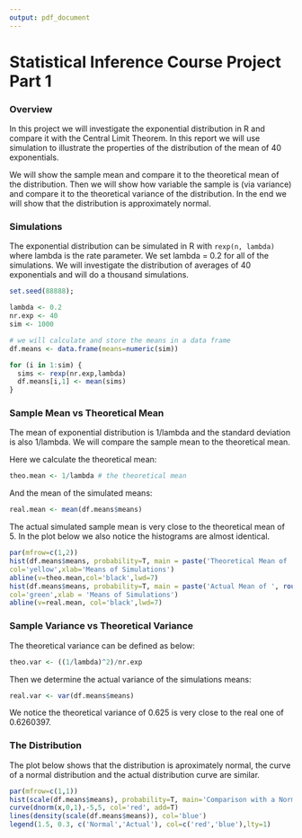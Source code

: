```yaml
---
output: pdf_document
---
```

# Statistical Inference Course Project Part 1

### Overview

In this project we will investigate the exponential distribution in R and compare it with the Central Limit Theorem. In this report we will use simulation to illustrate the properties of the distribution of the mean of 40 exponentials.

We will show the sample mean and compare it to the theoretical mean of the distribution. Then we will show how variable the sample is (via variance) and compare it to the theoretical variance of the distribution. In the end we will show that the distribution is approximately normal.


### Simulations
The exponential distribution can be simulated in R with `rexp(n, lambda)` where lambda is the rate parameter. We set lambda = 0.2 for all of the simulations. We will investigate the distribution of averages of 40 exponentials and will do a thousand simulations.

```r
set.seed(88888);
```
```r
lambda <- 0.2
nr.exp <- 40
sim <- 1000

# we will calculate and store the means in a data frame
df.means <- data.frame(means=numeric(sim))

for (i in 1:sim) {
  sims <- rexp(nr.exp,lambda)
  df.means[i,1] <- mean(sims)
}
```

### Sample Mean vs Theoretical Mean 
The mean of exponential distribution is 1/lambda and the standard deviation is also 1/lambda. We will compare the sample mean to the theoretical mean. 

Here we calculate the theoretical mean:

```r
theo.mean <- 1/lambda # the theoretical mean
```

And the mean of the simulated means:

```r
real.mean <- mean(df.means$means)
```

The actual simulated sample mean is very close to the theoretical mean of 5.  In the plot below we also notice the histograms are almost identical.

```r
par(mfrow=c(1,2))
hist(df.means$means, probability=T, main = paste('Theoretical Mean of ', theo.mean), 
col='yellow',xlab='Means of Simulations')
abline(v=theo.mean,col='black',lwd=7)
hist(df.means$means, probability=T, main = paste('Actual Mean of ', round(real.mean,6)), 
col='green',xlab = 'Means of Simulations')
abline(v=real.mean, col='black',lwd=7)
```

### Sample Variance vs Theoretical Variance 

The theoretical variance can be defined as below:

```r
theo.var <- ((1/lambda)^2)/nr.exp     
```

Then we determine the actual variance of the simulations means:

```r
real.var <- var(df.means$means)
```

We notice the theoretical variance of 0.625 is very close to the real one of 0.6260397.

### The Distribution
The plot below shows that the distribution is aproximately normal, the curve of a normal distribution and the actual distribution curve are similar.

```r
par(mfrow=c(1,1))
hist(scale(df.means$means), probability=T, main='Comparison with a Normal Distribution', xlab='')
curve(dnorm(x,0,1),-5,5, col='red', add=T) 
lines(density(scale(df.means$means)), col='blue') 
legend(1.5, 0.3, c('Normal','Actual'), col=c('red','blue'),lty=1)
```